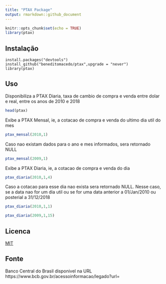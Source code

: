 ```yaml
---
title: "PTAX Package"
output: rmarkdown::github_document
---
```


```r
knitr::opts_chunk$set(echo = TRUE)
library(ptax)
```


## Instalação

```
install.packages("devtools")
install_github("beneditomacedo/ptax",upgrade = "never")
library(ptax)
```

## Uso

Disponibiliza a PTAX Diaria, taxa de cambio de compra e venda entre dolar e real, entre os anos de 2010 e 2018

```r
head(ptax)
```

Exibe a PTAX Mensal, ie, a cotacao de compra e venda do ultimo dia util do mes

```r
ptax_mensal(2010,1)
```

Caso nao existam dados para o ano e mes informados, sera retornado NULL

```r
ptax_mensal(2009,1)
```

Exibe a PTAX Diaria, ie, a cotacao de compra e venda do dia 

```r
ptax_diaria(2010,1,4)
```

Caso a cotacao para esse dia nao exista sera retornado NULL. Nesse caso, se a data nao for um dia util ou se for uma data anterior a 01/Jan/2010 ou posterial a 31/12/2018

```r
ptax_diaria(2010,1,1)

ptax_diaria(2009,1,15)
```


## Licenca

<a href="https://opensource.org/licenses/MIT">MIT</a>

## Fonte
Banco Central do Brasil disponivel na URL https://www.bcb.gov.br/acessoinformacao/legado?url=

